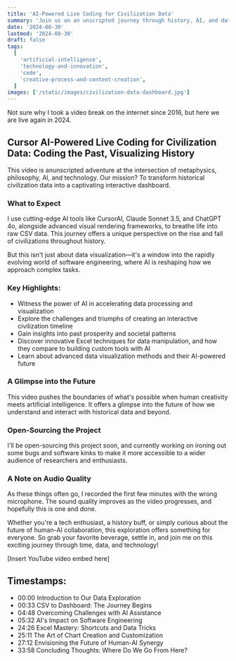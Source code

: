 ```yaml
---
title: 'AI-Powered Live Coding for Civilization Data'
summary: 'Join us on an unscripted journey through history, AI, and data visualization as we transform raw civilization data into an interactive dashboard using cutting-edge AI tools.'
date: '2024-08-30'
lastmod: '2024-08-30'
draft: false
tags:
  [
    'artificial-intelligence',
    'technology-and-innovation',
    'code',
    'creative-process-and-content-creation',
  ]
images: ['/static/images/civilization-data-dashboard.jpg']
---
```


Not sure why I took a video break on the internet since 2016, but here we are live again in 2024.

## Cursor AI-Powered Live Coding for Civilization Data: Coding the Past, Visualizing History

This video is anunscripted adventure at the intersection of metaphysics, philosophy, AI, and technology. Our mission? To transform historical civilization data into a captivating interactive dashboard.

### What to Expect

I use cutting-edge AI tools like CursorAI, Claude Sonnet 3.5, and ChatGPT 4o, alongside advanced visual rendering frameworks, to breathe life into raw CSV data. This journey offers a unique perspective on the rise and fall of civilizations throughout history.

But this isn't just about data visualization—it's a window into the rapidly evolving world of software engineering, where AI is reshaping how we approach complex tasks.

### Key Highlights:

- Witness the power of AI in accelerating data processing and visualization
- Explore the challenges and triumphs of creating an interactive civilization timeline
- Gain insights into past prosperity and societal patterns
- Discover innovative Excel techniques for data manipulation, and how they compare to building custom tools with AI
- Learn about advanced data visualization methods and their AI-powered future

### A Glimpse into the Future

This video pushes the boundaries of what's possible when human creativity meets artificial intelligence. It offers a glimpse into the future of how we understand and interact with historical data and beyond.

### Open-Sourcing the Project

I'll be open-sourcing this project soon, and currently working on ironing out some bugs and software kinks to make it more accessible to a wider audience of researchers and enthusiasts.

### A Note on Audio Quality

As these things often go, I recorded the first few minutes with the wrong microphone. The sound quality improves as the video progresses, and hopefully this is one and done.

Whether you're a tech enthusiast, a history buff, or simply curious about the future of human-AI collaboration, this exploration offers something for everyone. So grab your favorite beverage, settle in, and join me on this exciting journey through time, data, and technology!

[Insert YouTube video embed here]

## Timestamps:

- 00:00 Introduction to Our Data Exploration
- 00:33 CSV to Dashboard: The Journey Begins
- 04:48 Overcoming Challenges with AI Assistance
- 05:32 AI's Impact on Software Engineering
- 24:26 Excel Mastery: Shortcuts and Data Tricks
- 25:11 The Art of Chart Creation and Customization
- 27:12 Envisioning the Future of Human-AI Synergy
- 33:58 Concluding Thoughts: Where Do We Go From Here?
